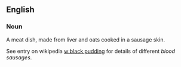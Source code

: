 ==English==
===Noun===
A meat dish, made from liver and oats cooked in a sausage skin.
<P>See entry on wikipedia [[w:black pudding]] for details of different ''blood sausages''.